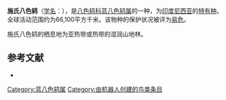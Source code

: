 {{noteTA
|G1=unit
}}
{{Speciesbox
| name = 施氏八色鸫
| image = 
| status = VU | status_system = IUCN3.1
| genus = Hydrornis
| species = schneideri
| authority = {{link-en|恩斯特·哈特尔特|Ernst Hartert|Hartert}}, 1909
| range_map = 
}}

'''施氏八色鸫'''（[[学名|学名]]：{{lang|la|''Hydrornis schneideri''}}），是[[八色鸫科|八色鸫科]][[蓝八色鸫属|蓝八色鸫属]]的一种，为[[印度尼西亚|印度尼西亚]]的[[特有种|特有种]]。全球活动范围约为66,100平方千米。该物种的保护状况被评为[[易危|易危]]。

施氏八色鸫的栖息地为亚热带或热带的湿润山地林。

== 参考文献 ==
*{{cite web|url=http://www.birdlife.org/datazone/speciesfactsheet.php?id=3998&m=0|title=Pitta schneideri|publisher=[[国际鸟盟|BirdLife.org]]|accessdate=2011-06-27|archive-date=2016-03-04|archive-url=https://web.archive.org/web/20160304211957/http://www.birdlife.org/datazone/speciesfactsheet.php?id=3998&m=0|dead-url=no}}
{{Taxonbar|from=Q928507}}

[[Category:蓝八色鸫属|Category:蓝八色鸫属]]
[[Category:由机器人创建的鸟类条目|Category:由机器人创建的鸟类条目]]